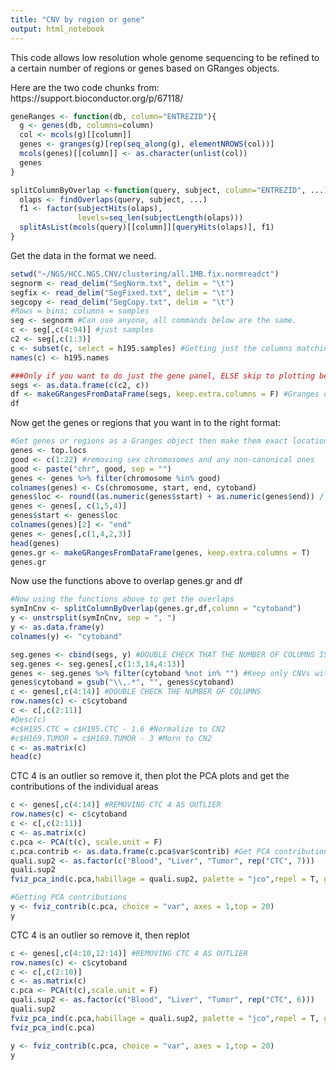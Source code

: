 ```yaml
---
title: "CNV by region or gene"
output: html_notebook
---
```


 This code allows low resolution whole genome sequencing to be refined to a certain number of regions or genes based on GRanges objects.



Here are the two code chunks from: https://support.bioconductor.org/p/67118/
```r
geneRanges <- function(db, column="ENTREZID"){
  g <- genes(db, columns=column)
  col <- mcols(g)[[column]]
  genes <- granges(g)[rep(seq_along(g), elementNROWS(col))]
  mcols(genes)[[column]] <- as.character(unlist(col))
  genes
}

splitColumnByOverlap <-function(query, subject, column="ENTREZID", ...){
  olaps <- findOverlaps(query, subject, ...)
  f1 <- factor(subjectHits(olaps),
               levels=seq_len(subjectLength(olaps)))
  splitAsList(mcols(query)[[column]][queryHits(olaps)], f1)
}
```


Get the data in the format we need.
```r
setwd("~/NGS/HCC.NGS.CNV/clustering/all.1MB.fix.normreadct") 
segnorm <- read_delim("SegNorm.txt", delim = "\t")
segfix <- read_delim("SegFixed.txt", delim = "\t")
segcopy <- read_delim("SegCopy.txt", delim = "\t")
#Rows = bins; columns = samples
seg <- segnorm #Can use anyone, all commands below are the same.
c <- seg[,c(4:94)] #just samples
c2 <- seg[,c(1:3)]
c <- subset(c, select = h195.samples) #Getting just the columns matching the samples we want
names(c) <- h195.names

###Only if you want to do just the gene panel, ELSE skip to plotting below!
segs <- as.data.frame(c(c2, c))
df <- makeGRangesFromDataFrame(segs, keep.extra.columns = F) #Granges o
df
```

Now get the genes or regions that you want in to the right format:

```r
#Get genes or regions as a Granges object then make them exact locations (same start/end) so they fit into exactly 1 bin only.
genes <- top.locs
good <- c(1:22) #removing sex chromosomes and any non-canonical ones
good <- paste("chr", good, sep = "")
genes <- genes %>% filter(chromosome %in% good)
colnames(genes) <- Cs(chromosome, start, end, cytoband)
genes$loc <- round((as.numeric(genes$start) + as.numeric(genes$end)) / 2, 0)
genes <- genes[, c(1,5,4)]
genes$start <- genes$loc
colnames(genes)[2] <- "end"
genes <- genes[,c(1,4,2,3)]
head(genes)
genes.gr <- makeGRangesFromDataFrame(genes, keep.extra.columns = T)
genes.gr
```

Now use the functions above to overlap genes.gr and df

```r
#Now using the functions above to get the overlaps
symInCnv <- splitColumnByOverlap(genes.gr,df,column = "cytoband")
y <- unstrsplit(symInCnv, sep = ", ")
y <- as.data.frame(y)
colnames(y) <- "cytoband"

seg.genes <- cbind(segs, y) #DOUBLE CHECK THAT THE NUMBER OF COLUMNS IS RIGHT
seg.genes <- seg.genes[,c(1:3,14,4:13)]
genes <- seg.genes %>% filter(cytoband %not in% "") #Keep only CNVs with known cancer genes or regions of interest
genes$cytoband = gsub("\\,.*", "", genes$cytoband)
c <- genes[,c(4:14)] #DOUBLE CHECK THE NUMBER OF COLUMNS
row.names(c) <- c$cytoband
c <- c[,c(2:11)]
#Desc(c)
#c$H195.CTC = c$H195.CTC - 1.6 #Normalize to CN2
#c$H169.TUMOR = c$H169.TUMOR - 3 #Morn to CN2
c <- as.matrix(c)
head(c)
```


CTC 4 is an outlier so remove it, then plot the PCA plots and get the contributions of the individual areas

```r
c <- genes[,c(4:14)] #REMOVING CTC 4 AS OUTLIER
row.names(c) <- c$cytoband
c <- c[,c(2:11)]
c <- as.matrix(c)
c.pca <- PCA(t(c), scale.unit = F)
c.pca.contrib <- as.data.frame(c.pca$var$contrib) #Get PCA contributions
quali.sup2 <- as.factor(c("Blood", "Liver", "Tumor", rep("CTC", 7)))
quali.sup2
fviz_pca_ind(c.pca,habillage = quali.sup2, palette = "jco",repel = T, geom = "text", labelsize = 5, axis.linetype = "none", title = "", xlab = "", ylab = "", legend.title = "Cell Type",) 

#Getting PCA contributions
y <- fviz_contrib(c.pca, choice = "var", axes = 1,top = 20)
y
```


CTC 4 is an outlier so remove it, then replot

```r
c <- genes[,c(4:10,12:14)] #REMOVING CTC 4 AS OUTLIER
row.names(c) <- c$cytoband
c <- c[,c(2:10)]
c <- as.matrix(c)
c.pca <- PCA(t(c),scale.unit = F)
quali.sup2 <- as.factor(c("Blood", "Liver", "Tumor", rep("CTC", 6)))
quali.sup2
fviz_pca_ind(c.pca,habillage = quali.sup2, palette = "jco",repel = T, geom = "text", labelsize = 5, axis.linetype = "none", title = "", xlab = "", ylab = "", legend.title = "Cell Type") 
fviz_pca_ind(c.pca) 

y <- fviz_contrib(c.pca, choice = "var", axes = 1,top = 20)
y
```






